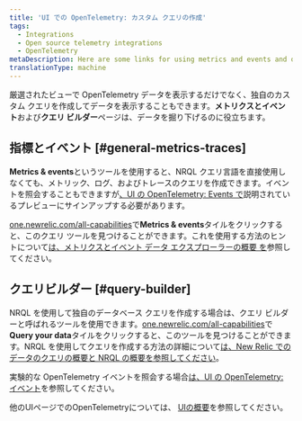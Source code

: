 ```yaml
---
title: 'UI での OpenTelemetry: カスタム クエリの作成'
tags:
  - Integrations
  - Open source telemetry integrations
  - OpenTelemetry
metaDescription: Here are some links for using metrics and events and query builder to view your OpenTelemetry data.
translationType: machine
---
```



厳選されたビューで OpenTelemetry データを表示するだけでなく、独自のカスタム クエリを作成してデータを表示することもできます。**メトリクスとイベント**および**クエリ ビルダー**ページは、データを掘り下げるのに役立ちます。

## 指標とイベント [#general-metrics-traces]

**Metrics & events**というツールを使用すると、NRQL クエリ言語を直接使用しなくても、メトリック、ログ、およびトレースのクエリを作成できます。イベントを照会することもできますが[、UI の OpenTelemetry: Events で](/docs/more-integrations/open-source-telemetry-integrations/opentelemetry/view-your-data/opentelemetry-events)説明されているプレビューにサインアップする必要があります。

[one.newrelic.com/all-capabilities](https://one.newrelic.com/all-capabilities)で**Metrics & events**タイルをクリックすると、このクエリ ツールを見つけることができます。これを使用する方法のヒントについて[は、メトリクスとイベント データ エクスプローラーの概要 を](/docs/query-your-data/explore-query-data/data-explorer/introduction-data-explorer)参照してください。

## クエリビルダー [#query-builder]

NRQL を使用して独自のデータベース クエリを作成する場合は、クエリ ビルダーと呼ばれるツールを使用できます。[one.newrelic.com/all-capabilities](https://one.newrelic.com/all-capabilities)で**Query your data**タイルをクリックすると、このツールを見つけることができます。NRQL を使用してクエリを作成する方法の詳細について[は、New Relic でのデータのクエリの概要と NRQL の概要を](/docs/query-your-data/explore-query-data/explore-data/introduction-querying-new-relic-data)[参照してください](/docs/query-your-data/nrql-new-relic-query-language/get-started/introduction-nrql-new-relics-query-language)。

実験的な OpenTelemetry イベントを照会する場合[は、UI の OpenTelemetry: イベント](/docs/more-integrations/open-source-telemetry-integrations/opentelemetry/view-your-data/opentelemetry-events)を参照してください。

他のUIページでのOpenTelemetryについては、 [UIの概要](/docs/more-integrations/open-source-telemetry-integrations/opentelemetry/view-your-data/opentelemetry-view-your-data)を参照してください。